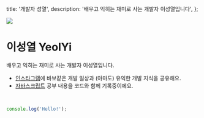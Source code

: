   title: '개발자 성열',
  description: '배우고 익히는 재미로 사는 개발자 이성열입니다',
};

<img src="/profile.jpg" className="mt-0 h-[144px] w-[256px] object-cover" />

# 이성열 YeolYi

배우고 익히는 재미로 사는 개발자 이성열입니다.

- <a href="https://instagram.com/yeolyii">인스타그램</a>에 바보같은 개발 일상과
  (아마도) 유익한 개발 지식을 공유해요.
- [자바스크립트](./js) 공부 내용을 코드와 함께 기록중이에요.

<br />

```js
console.log('Hello!');
```
